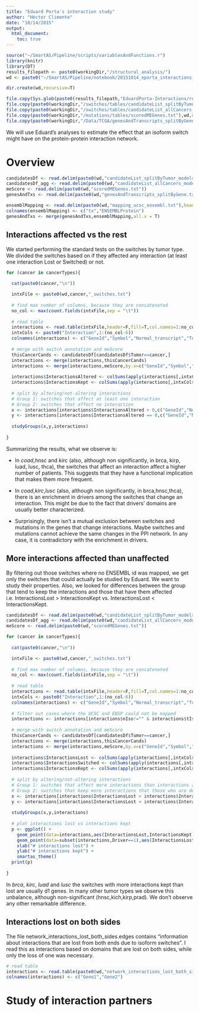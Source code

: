 ```yaml
---
title: "Eduard Porta's interaction study"
author: "Héctor Climente"
date: "10/14/2015"
output: 
  html_document:
    toc: true
---
```


```r
source("~/SmartAS/Pipeline/scripts/variablesAndFunctions.r")
library(knitr)
library(DT)
results_filepath <- paste0(workingDir,"/structural_analysis/")
wd <- paste0("~/SmartAS/Pipeline/notebook/20151014_eporta_interactions_files/data/")
```

```r
dir.create(wd,recursive=T)

file.copy(Sys.glob(paste0(results_filepath,"EduardPorta-Interactions/report/*")),wd,overwrite = T)
file.copy(paste0(workingDir,"/switches/tables/candidateList_splitByTumor_models_notNoise.txt"),wd,overwrite = T)
file.copy(paste0(workingDir,"/switches/tables/candidateList_allCancers_models_notNoise.txt"),wd,overwrite = T)
file.copy(paste0(workingDir,"/mutations/tables/scoredMEGenes.txt"),wd,overwrite = T)
file.copy(paste0(workingDir,"/Data/TCGA/genesAndTranscripts_splitByGene.txt"),wd,overwrite = T)
```

We will use Eduard's analyses to estimate the effect that an isoform switch might have on the protein-protein interaction network.

# Overview

```r

candidatesDf <- read.delim(paste0(wd,"candidateList_splitByTumor_models_notNoise.txt"))
candidatesDf_agg <- read.delim(paste0(wd,"candidateList_allCancers_models_notNoise.txt"))
meScore <- read.delim(paste0(wd,"scoredMEGenes.txt"))
genesAndTxs <- read.delim(paste0(wd,"genesAndTranscripts_splitByGene.txt"))

ensemblMapping <- read.delim(paste0(wd,"mapping_ucsc_ensembl.txt"),header=F)
colnames(ensemblMapping) <- c("tx","ENSEMBLProtein")
genesAndTxs <- merge(genesAndTxs,ensemblMapping,all.x = T)

```

## Interactions affected vs the rest

We started performing the standard tests on the switches by tumor type. We divided the switches based on if they affected any interaction (at least one interaction Lost or Switched) or not.

```r

for (cancer in cancerTypes){
  
  cat(paste0(cancer,"\n"))

  intxFile <- paste0(wd,cancer,"_switches.txt")
  
  # find max number of columns, because they are concatenated
  no_col <- max(count.fields(intxFile,sep = "\t"))
  
  # read table
  interactions <- read.table(intxFile,header=F,fill=T,col.names=1:no_col)
  intxCols <- paste0("Interaction",1:(no_col-6))
  colnames(interactions) <- c("GeneId","Symbol","Normal_transcript","Tumor_transcript","nIso","tIso",intxCols)
  
  # merge with switch annotation and meScore
  thisCancerCands <- candidatesDf[candidatesDf$Tumor==cancer,]
  interactions <- merge(interactions,thisCancerCands)
  interactions <- merge(interactions,meScore,by.x=c("GeneId","Symbol","Normal_transcript","Tumor_transcript"),by.y=c("Gene","Symbol","nTx","tTx"))
  
  interactions$InteractionsAltered <- colSums(apply(interactions[,intxCols],1,function(x) {grepl("Lost.+",x) | grepl("Switched.+",x)} ))
  interactions$InteractionsKept <- colSums(apply(interactions[,intxCols],1,function(x) {grepl("Kept.+",x) } ))
  
  # split by altering/not-altering interactions
  # Group 1: switches that affect at least one interaction
  # Group 2: switches that affect no interaction
  x <- interactions[interactions$InteractionsAltered > 0,c("GeneId","Normal_transcript","Tumor_transcript")]
  y <- interactions[interactions$InteractionsAltered == 0,c("GeneId","Normal_transcript","Tumor_transcript")]
  
  studyGroups(x,y,interactions)
  
}
```

Summarizing the results, what we observe is:

* In *coad*,*hnsc* and *kirc* (also, although non significantly, in brca, kirp, luad, lusc, thca), the switches that affect an interaction affect a higher number of patients. This suggests that they have a functional implication that makes them more frequent.

* In *coad*,*kirc*,*lusc* (also, although non significantly, in brca,hnsc,thca), there is an enrichment in drivers among the switches that change an interaction. This might be due to the fact that drivers' domains are usually better characterized.

* Surprisingly, there isn't a mutual exclusion between switches and mutations in the genes that change interactions. Maybe switches and mutations cannot achieve the same changes in the PPI network. In any case, it is contradictory with the enrichment in drivers.

## More interactions affected than unaffected

By filtering out those switches where no ENSEMBL id was mapped, we get only the switches that could actually be studied by Eduard. We want to study their properties. Also, we looked for  differences between the group that tend to keep the interactions and those that have them affected i.e. InteractionsLost > InteractionsKept vs. InteractionsLost < InteractionsKept.

```r

candidatesDf <- read.delim(paste0(wd,"candidateList_splitByTumor_models_notNoise.txt"))
candidatesDf_agg <- read.delim(paste0(wd,"candidateList_allCancers_models_notNoise.txt"))
meScore <- read.delim(paste0(wd,"scoredMEGenes.txt"))

for (cancer in cancerTypes){
  
  cat(paste0(cancer,"\n"))

  intxFile <- paste0(wd,cancer,"_switches.txt")
  
  # find max number of columns, because they are concatenated
  no_col <- max(count.fields(intxFile,sep = "\t"))
  
  # read table
  interactions <- read.table(intxFile,header=F,fill=T,col.names=1:no_col)
  intxCols <- paste0("Interaction",1:(no_col-6))
  colnames(interactions) <- c("GeneId","Symbol","Normal_transcript","Tumor_transcript","nIso","tIso",intxCols)
  
  # filter out cases where the UCSC and ENSP could not be mapped
  interactions <- interactions[interactions$nIso!="" & interactions$tIso!="",]
  
  # merge with switch annotation and meScore
  thisCancerCands <- candidatesDf[candidatesDf$Tumor==cancer,]
  interactions <- merge(interactions,thisCancerCands)
  interactions <- merge(interactions,meScore,by.x=c("GeneId","Symbol","Normal_transcript","Tumor_transcript"),by.y=c("Gene","Symbol","nTx","tTx"))
  
  interactions$InteractionsLost <- colSums(apply(interactions[,intxCols],1,function(x) { grepl("Lost.+",x) } ))
  interactions$InteractionsSwitched <- colSums(apply(interactions[,intxCols],1,function(x) { grepl("Switched.+",x) } ))
  interactions$InteractionsKept <- colSums(apply(interactions[,intxCols],1,function(x) { grepl("Kept.+",x) } ))
  
  # split by altering/not-altering interactions
  # Group 1: switches that affect more interactions than interactions are kept
  # Group 2: switches that keep more interactions that those who are destroyed
  x <- interactions[interactions$InteractionsLost > interactions$InteractionsKept,c("GeneId","Normal_transcript","Tumor_transcript")]
  y <- interactions[interactions$InteractionsLost < interactions$InteractionsKept,c("GeneId","Normal_transcript","Tumor_transcript")]
  
  studyGroups(x,y,interactions)
  
  # plot interactions lost vs interactions kept
  p <- ggplot() + 
    geom_point(data=interactions,aes(InteractionsLost,InteractionsKept,size=NumPatients)) + 
    geom_point(data=subset(interactions,Driver==1),aes(InteractionsLost,InteractionsKept,size=NumPatients),color="red") + 
    xlab("# interactions lost") +
    ylab("# interactions kept") +
    smartas_theme()
  print(p)
  
}
```

In *brca*, *kirc*, *luad* and *lusc* the switches with more interactions kept than lost are usually d1 genes. In many other tumor types we observe this unbalance, although non-significant (hnsc,kich,kirp,prad). We don't observe any other remarkable difference.

## Interactions lost on both sides

The file network_interactions_lost_both_sides.edges contains "information about interactions that are lost from both ends due to isoform switches". I read this as interactions based on domains that are lost on both sides, while only the loss of one was necessary.

```r

# read table
interactions <- read.table(paste0(wd,"network_interactions_lost_both_sides.edges"),header=F)
colnames(interactions) <- c("Gene1","Gene2")

```

# Study of interaction partners

